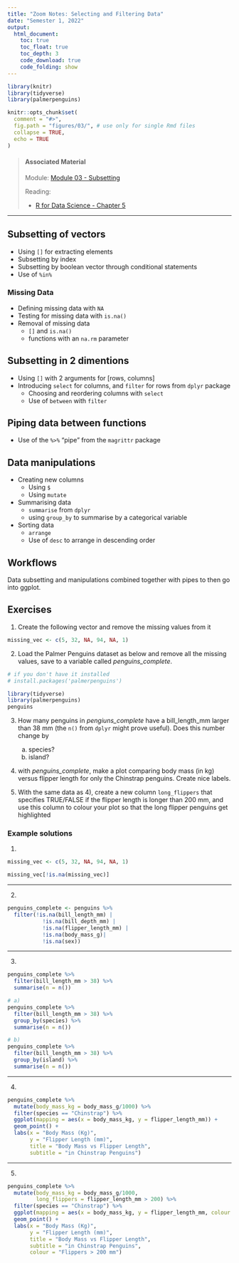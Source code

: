 ```yaml
---
title: "Zoom Notes: Selecting and Filtering Data"
date: "Semester 1, 2022"
output:
  html_document:
    toc: true
    toc_float: true
    toc_depth: 3
    code_download: true
    code_folding: show
---
```


```r
library(knitr)
library(tidyverse)
library(palmerpenguins)

knitr::opts_chunk$set(
  comment = "#>",
  fig.path = "figures/03/", # use only for single Rmd files
  collapse = TRUE,
  echo = TRUE
)
```

> #### Associated Material
>
> Module: [Module 03 - Subsetting](03-subset.html)
>
> Reading:
>
> - [R for Data Science - Chapter 5](https://r4ds.had.co.nz/transform.html)


----


## Subsetting of vectors

- Using `[]` for extracting elements
- Subsetting by index
- Subsetting by boolean vector through conditional statements
- Use of `%in%`

### Missing Data

- Defining missing data with `NA`
- Testing for missing data with `is.na()`
- Removal of missing data
  - `[]` and `is.na()`
  - functions with an `na.rm` parameter
  
## Subsetting in 2 dimentions

- Using `[]` with 2 arguments for [rows, columns]
- Introducing `select` for columns, and `filter` for rows from `dplyr` package
  - Choosing and reordering columns with `select`
  - Use of `between` with `filter`

## Piping data between functions

- Use of the `%>%` "pipe" from the `magrittr` package

## Data manipulations

- Creating new columns
  - Using `$`
  - Using `mutate`
- Summarising data
  - `summarise` from `dplyr`
  - using `group_by` to summarise by a categorical variable
- Sorting data
  - `arrange`
  - Use of `desc` to arrange in descending order
  
## Workflows

Data subsetting and manipulations combined together with pipes to then go into ggplot.


## Exercises

1. Create the following vector and remove the missing values from it
```r
missing_vec <- c(5, 32, NA, 94, NA, 1)
```


2. Load the Palmer Penguins dataset as below and remove all the missing values, save to a variable called *penguins_complete*.

```r
# if you don't have it installed
# install.packages('palmerpenguins')

library(tidyverse)
library(palmerpenguins)
penguins
```


3. How many penguins in *pengiuns_complete* have a bill_length_mm larger than 38 mm (the `n()` from `dplyr` might prove useful). Does this number change by
    a. species?
    b. island?

4. with *penguins_complete*, make a plot comparing body mass (in kg) versus flipper length for only the Chinstrap penguins. Create nice labels.
  
5. With the same data as 4), create a new column `long_flippers` that specifies TRUE/FALSE if the flipper length is longer than 200 mm, and use this column to colour your plot so that the long flipper penguins get highlighted


### Example solutions

1.

```r
missing_vec <- c(5, 32, NA, 94, NA, 1)

missing_vec[!is.na(missing_vec)]
```

-----

2.

```r
penguins_complete <- penguins %>% 
  filter(!is.na(bill_length_mm) | 
           !is.na(bill_depth_mm) | 
           !is.na(flipper_length_mm) |
           !is.na(body_mass_g)| 
           !is.na(sex))
```


-----

3. 

```r
penguins_complete %>% 
  filter(bill_length_mm > 38) %>% 
  summarise(n = n())

# a)
penguins_complete %>% 
  filter(bill_length_mm > 38) %>% 
  group_by(species) %>% 
  summarise(n = n())

# b)
penguins_complete %>% 
  filter(bill_length_mm > 38) %>% 
  group_by(island) %>% 
  summarise(n = n())
```

-----

4.

```r
penguins_complete %>% 
  mutate(body_mass_kg = body_mass_g/1000) %>% 
  filter(species == "Chinstrap") %>% 
  ggplot(mapping = aes(x = body_mass_kg, y = flipper_length_mm)) +
  geom_point() +
  labs(x = "Body Mass (Kg)",
       y = "Flipper Length (mm)",
       title = "Body Mass vs Flipper Length",
       subtitle = "in Chinstrap Penguins")
```

-----

5. 

```r
penguins_complete %>% 
  mutate(body_mass_kg = body_mass_g/1000,
         long_flippers = flipper_length_mm > 200) %>% 
  filter(species == "Chinstrap") %>% 
  ggplot(mapping = aes(x = body_mass_kg, y = flipper_length_mm, colour = long_flippers)) +
  geom_point() +
  labs(x = "Body Mass (Kg)",
       y = "Flipper Length (mm)",
       title = "Body Mass vs Flipper Length",
       subtitle = "in Chinstrap Penguins",
       colour = "Flippers > 200 mm")

```
